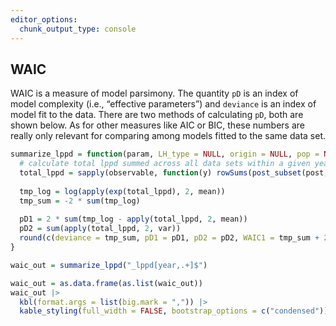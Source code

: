 ```yaml
---
editor_options: 
  chunk_output_type: console
---
```


## WAIC

WAIC is a measure of model parsimony.
The quantity `pD` is an index of model complexity (i.e., "effective parameters") and `deviance` is an index of model fit to the data.
There are two methods of calculating `pD`, both are shown below.
As for other measures like AIC or BIC, these numbers are really only relevant for comparing among models fitted to the same data set.

```r
summarize_lppd = function(param, LH_type = NULL, origin = NULL, pop = NULL) {
  # calculate total lppd summed across all data sets within a given year
  total_lppd = sapply(observable, function(y) rowSums(post_subset(post, sub_index(param, year = y, LH_type = LH_type, origin = origin, pop = pop), matrix = TRUE)))
  
  tmp_log = log(apply(exp(total_lppd), 2, mean))
  tmp_sum = -2 * sum(tmp_log)
  
  pD1 = 2 * sum(tmp_log - apply(total_lppd, 2, mean))
  pD2 = sum(apply(total_lppd, 2, var))
  round(c(deviance = tmp_sum, pD1 = pD1, pD2 = pD2, WAIC1 = tmp_sum + 2 * pD1, WAIC2 = tmp_sum + 2 * pD2))
}

waic_out = summarize_lppd("_lppd[year,.+]$")

waic_out = as.data.frame(as.list(waic_out))
waic_out |> 
  kbl(format.args = list(big.mark = ",")) |> 
  kable_styling(full_width = FALSE, bootstrap_options = c("condensed"))
```

